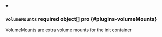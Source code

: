 
<details className="config-field" data-expandable="false" open>
<summary>

### `volumeMounts` <span className="config-field-required" data-required="false">required</span> <span className="config-field-type">object[]</span> <span className="config-field-default"></span> <span className="config-field-enum"></span> <span data-pro="false" className="config-field-pro">pro</span> {#plugins-volumeMounts}

VolumeMounts are extra volume mounts for the init container

</summary>



</details>
